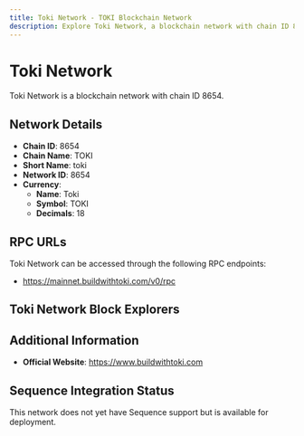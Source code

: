 ```yaml
--- 
title: Toki Network - TOKI Blockchain Network
description: Explore Toki Network, a blockchain network with chain ID 8654. Learn about its native currency, Toki, and how to interact with the network.
---
```


# Toki Network

Toki Network is a blockchain network with chain ID 8654.

## Network Details

- **Chain ID**: 8654
- **Chain Name**: TOKI
- **Short Name**: toki
- **Network ID**: 8654
- **Currency**: 
  - **Name**: Toki
  - **Symbol**: TOKI
  - **Decimals**: 18

## RPC URLs

Toki Network can be accessed through the following RPC endpoints:

- https://mainnet.buildwithtoki.com/v0/rpc

## Toki Network Block Explorers



## Additional Information

- **Official Website**: https://www.buildwithtoki.com

## Sequence Integration Status

This network does not yet have Sequence support but is available for deployment.
